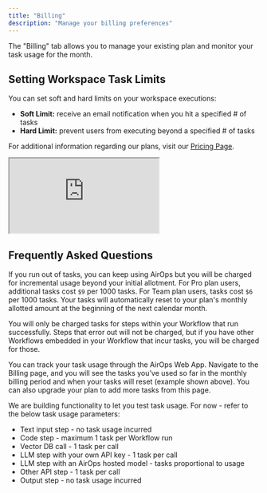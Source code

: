 ```yaml
---
title: "Billing"
description: "Manage your billing preferences"
---
```


The "Billing" tab allows you to manage your existing plan and monitor your task usage for the month.

## Setting Workspace Task Limits

You can set soft and hard limits on your workspace executions:

- **Soft Limit:** receive an email notification when you hit a specified # of tasks
- **Hard Limit:** prevent users from executing beyond a specified # of tasks

For additional information regarding our plans, visit our [Pricing Page](https://www.airops.com/pricing).
<Frame>
<iframe
  src="https://demo.arcade.software/YpBS0AHT3NpY0xdyrbhR?embed"
  title="Arcade demo"
  allowFullScreen
  allow="clipboard-write"
  className="w-full aspect-video rounded-xl"
></iframe>
</Frame>

## Frequently Asked Questions

<AccordionGroup>
  <Accordion title="What happens if I run out of tasks?">

If you run out of tasks, you can keep using AirOps but you will be charged for incremental usage beyond your initial allotment. For Pro plan users, additional tasks cost `$9` per 1000 tasks. For Team plan users, tasks cost `$6` per 1000 tasks. Your tasks will automatically reset to your plan's monthly allotted amount at the beginning of the next calendar month.
</Accordion>
<Accordion title="If an error occurs and my Workflow doesn't complete, will I still be charged for tasks?">

You will only be charged tasks for steps within your Workflow that run successfully. Steps that error out will not be charged, but if you have other Workflows embedded in your Workflow that incur tasks, you will be charged for those.
</Accordion>
<Accordion title="How can I track my task usage?">

You can track your task usage through the AirOps Web App. Navigate to the Billing page, and you will see the tasks you’ve used so far in the monthly billing period and when your tasks will reset (example shown above). You can also upgrade your plan to add more tasks from this page.
</Accordion>
<Accordion title="How can I test and see how many tasks my Workflow will use?">

We are building functionality to let you test task usage. For now - refer to the below task usage parameters:

- Text input step - no task usage incurred
- Code step - maximum 1 task per Workflow run
- Vector DB call - 1 task per call
- LLM step with your own API key - 1 task per call
- LLM step with an AirOps hosted model - tasks proportional to usage
- Other API step - 1 task per call
- Output step - no task usage incurred
</Accordion>
</AccordionGroup>
